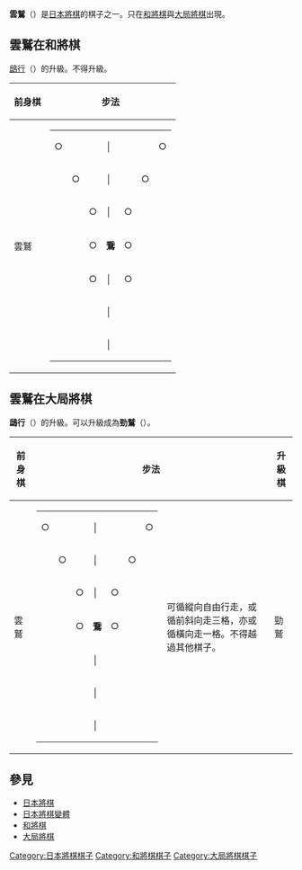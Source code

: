{{Unreferenced|time=2019-01-27T18:26:29+00:00}}
{{japanese|japanese=雲鷲|kana=うんじゅう|romaji=Unjyū}}

'''雲鷲'''（{{lang|ja|うんじゅう}}）是[[日本將棋|日本將棋]]的棋子之一。只在[[和將棋|和將棋]]與[[大局將棋|大局將棋]]出現。

== 雲鷲在和將棋 ==
[[鴟行|鴟行]]（{{lang|ja|しぎょう}}）的升級。不得升級。


{| border="1" cellspacing="0" cellpadding="3"
|----- bgcolor="#dddddd"
! 前身棋
! colspan="2" | 步法
|-----
| 雲鷲 ||
{| border="1" cellspacing="0" cellpadding="3"
|-----
| ○ ||   ||   || │ ||  
|   || ○
|-----
|   || ○ ||   || │ ||  
| ○ ||  
|-----
|   ||   || ○ || │ || ○ ||   ||  
|-----
|   ||   || ○ || '''鴌''' || ○
|   ||  
|-----
|   ||   || ○ || │ || ○ ||   ||  
|-----
|   ||   ||   || │ ||  
|   ||  
|-----
|   ||   ||   || │ ||  
|   ||  
|}
| 可循縱向自由行走，或循前斜向走三格，亦或循橫向、後斜向走一格。不得越過其他棋子。
|}

== 雲鷲在大局將棋 ==
'''鴟行'''（{{lang|ja|しぎょう}}）的升級。可以升級成為'''勁鷲'''（{{lang|ja|けいじゅう}}）。


{| border="1" cellspacing="0" cellpadding="3"
|----- bgcolor="#dddddd"
! 前身棋
! colspan="2" | 步法
! 升級棋
! colspan="2" | 步法
|-----
| 雲鷲 ||
{| border="1" cellspacing="0" cellpadding="3"
|-----
| ○ ||   ||   || │ ||  
|   || ○
|-----
|   || ○ ||   || │ ||  
| ○ ||  
|-----
|   ||   || ○ || │ || ○ ||   ||  
|-----
|   ||   || ○ || '''鴌''' || ○
|   ||  
|-----
|   ||   ||   || │ ||  
|   ||  
|-----
|   ||   ||   || │ ||  
|   ||  
|-----
|   ||   ||   || │ ||  
|   ||  
|}
| 可循縱向自由行走，或循前斜向走三格，亦或循橫向走一格。不得越過其他棋子。
| 勁鷲 ||
{| border="1" cellspacing="0" cellpadding="3"
|-----
| ＼ ||   || │ ||   || ／
|-----
|   || ＼ || │ || ／ ||  
|-----
| ─ || ─ || '''鵛''' || ─ || ─
|-----
|   || ／ || │ || ＼ ||  
|-----
| ／ ||   || │ ||   || ＼
|}
| 可循八方自由行走。不得越過其他棋子。
|}


==參見==
*[[日本將棋|日本將棋]]
*[[日本將棋變體|日本將棋變體]]
*[[和將棋|和將棋]]
*[[大局將棋|大局將棋]]

[[Category:日本將棋棋子|Category:日本將棋棋子]]
[[Category:和將棋棋子|Category:和將棋棋子]]
[[Category:大局將棋棋子|Category:大局將棋棋子]]